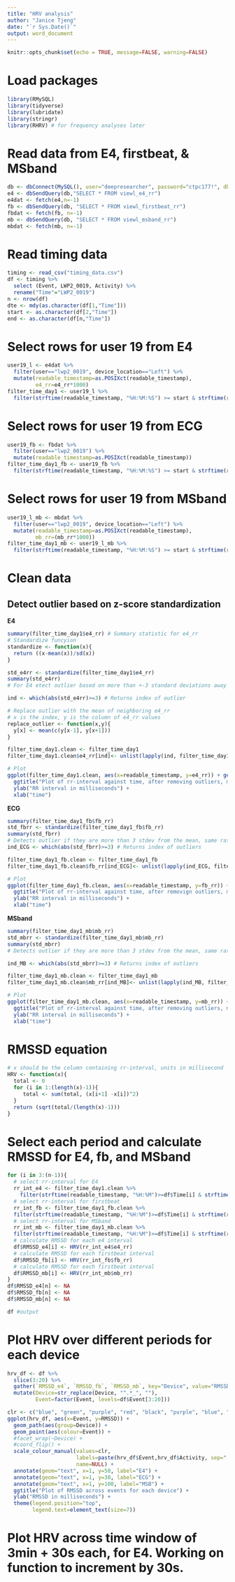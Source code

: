 ```yaml
---
title: "HRV analysis"
author: "Janice Tjeng"
date: "`r Sys.Date()`"
output: word_document
---
```


```r
knitr::opts_chunk$set(echo = TRUE, message=FALSE, warning=FALSE)
```

# Load packages
```r
library(RMySQL)
library(tidyverse)
library(lubridate)
library(stringr)
library(RHRV) # for frequency analyses later
```

# Read data from E4, firstbeat, & MSband
```r
db <- dbConnect(MySQL(), user="deepresearcher", password="ctpc177!", dbname="deephealth2", host="deephealthlab.org")
e4 <- dbSendQuery(db,"SELECT * FROM viewl_e4_rr")
e4dat <- fetch(e4,n=-1) 
fb <- dbSendQuery(db, "SELECT * FROM viewl_firstbeat_rr")
fbdat <- fetch(fb, n=-1)
mb <- dbSendQuery(db, "SELECT * FROM viewl_msband_rr")
mbdat <- fetch(mb, n=-1)
```

# Read timing data
```r
timing <- read_csv("timing_data.csv")
df <- timing %>%
  select (Event, LWP2_0019, Activity) %>%
  rename("Time"="LWP2_0019")
n <- nrow(df)
dte <- mdy(as.character(df[1,"Time"]))
start <- as.character(df[2,"Time"])
end <- as.character(df[n,"Time"])
```

# Select rows for user 19 from E4 
```r
user19_l <- e4dat %>%
  filter(user=="lwp2_0019", device_location=="Left") %>% 
  mutate(readable_timestamp=as.POSIXct(readable_timestamp),
         e4_rr=e4_rr*1000) 
filter_time_day1 <- user19_l %>%
  filter(strftime(readable_timestamp, "%H:%M:%S") >= start & strftime(readable_timestamp, "%H:%M:%S") <= end, date(readable_timestamp)==dte) 
```

# Select rows for user 19 from ECG
```r
user19_fb <- fbdat %>%
  filter(user=="lwp2_0019") %>% 
  mutate(readable_timestamp=as.POSIXct(readable_timestamp)) 
filter_time_day1_fb <- user19_fb %>%
  filter(strftime(readable_timestamp, "%H:%M:%S") >= start & strftime(readable_timestamp, "%H:%M:%S") <= end, date(readable_timestamp)==dte) 
```

# Select rows for user 19 from MSband 
```r
user19_l_mb <- mbdat %>%
  filter(user=="lwp2_0019", device_location=="Left") %>% 
  mutate(readable_timestamp=as.POSIXct(readable_timestamp),
         mb_rr=(mb_rr*1000)) 
filter_time_day1_mb <- user19_l_mb %>%
  filter(strftime(readable_timestamp, "%H:%M:%S") >= start & strftime(readable_timestamp, "%H:%M:%S") <= end, date(readable_timestamp)==dte) 
```

# Clean data

## Detect outlier based on z-score standardization

**E4**
```r
summary(filter_time_day1$e4_rr) # Summary statistic for e4_rr
# Standardize funcyion
standardize <- function(x){
  return ((x-mean(x))/sd(x))
}

std_e4rr <- standardize(filter_time_day1$e4_rr)
summary(std_e4rr) 
# For E4 etect outlier based on more than +-3 standard deviations away from the mean because that is the standard and most of the data are within 3 std of the mean

ind <- which(abs(std_e4rr)>=3) # Returns index of outlier

# Replace outlier with the mean of neighboring e4_rr
# x is the index, y is the column of e4_rr values
replace_outlier <- function(x,y){
  y[x] <- mean(c(y[x-1], y[x+1]))
}

filter_time_day1.clean <- filter_time_day1
filter_time_day1.clean$e4_rr[ind]<- unlist(lapply(ind, filter_time_day1.clean$e4_rr, FUN=replace_outlier))

# Plot
ggplot(filter_time_day1.clean, aes(x=readable_timestamp, y=e4_rr)) + geom_line() +
  ggtitle("Plot of rr-interval against time, after removing outliers, measured by E4 \non the left hand, during the first day of study, 2016-11- 15, for participant 19.") +
  ylab("RR interval in milliseconds") + 
  xlab("time")
```

**ECG**

```r
summary(filter_time_day1_fb$fb_rr)
std_fbrr <- standardize(filter_time_day1_fb$fb_rr)
summary(std_fbrr)
# Detects outlier if they are more than 3 stdev from the mean, same rationale as E4
ind_ECG <- which(abs(std_fbrr)>=3) # Returns index of outliers

filter_time_day1_fb.clean <- filter_time_day1_fb
filter_time_day1_fb.clean$fb_rr[ind_ECG]<- unlist(lapply(ind_ECG, filter_time_day1_fb.clean$fb_rr, FUN=replace_outlier))

# Plot
ggplot(filter_time_day1_fb.clean, aes(x=readable_timestamp, y=fb_rr)) + geom_line() +
  ggtitle("Plot of rr-interval against time, after removign outliers, measured by ECG \nduring the first day of study, 2016-11- 15, for participant 19.") +
  ylab("RR interval in milliseconds") + 
  xlab("time")
```
**MSband**

```r
summary(filter_time_day1_mb$mb_rr)
std_mbrr <- standardize(filter_time_day1_mb$mb_rr)
summary(std_mbrr)
# Detects outlier if they are more than 3 stdev from the mean, same rationale as E4

ind_MB <- which(abs(std_mbrr)>=3) # Returns index of outliers

filter_time_day1_mb.clean <- filter_time_day1_mb
filter_time_day1_mb.clean$mb_rr[ind_MB]<- unlist(lapply(ind_MB, filter_time_day1_mb.clean$mb_rr, FUN=replace_outlier))

# Plot
ggplot(filter_time_day1_mb.clean, aes(x=readable_timestamp, y=mb_rr)) + geom_line() +
  ggtitle("Plot of rr-interval against time, after removing outliers, measured by MSband \non the left hand during the first day of study, 2016-11- 15, for participant 19.") +
  ylab("RR interval in milliseconds") + 
  xlab("time")
```

# RMSSD equation
```r
# x should be the column containing rr-interval, units in millisecond
HRV <- function(x){
  total <- 0
  for (i in 1:(length(x)-1)){
     total <- sum(total, (x[i+1] -x[i])^2)
  }
  return (sqrt(total/(length(x)-1)))
}
```

# Select each period and calculate RMSSD for E4, fb, and MSband
```r
for (i in 3:(n-1)){
  # select rr-interval for E4
  rr_int_e4 <- filter_time_day1.clean %>%
    filter(strftime(readable_timestamp, "%H:%M")>=df$Time[i] & strftime(readable_timestamp, "%H:%M") <df$Time[i+1])
  # select rr-interval for firstbeat
  rr_int_fb <- filter_time_day1_fb.clean %>%
  filter(strftime(readable_timestamp, "%H:%M")>=df$Time[i] & strftime(readable_timestamp, "%H:%M") < df$Time[i+1])
  # select rr-interval for MSband
  rr_int_mb <- filter_time_day1_mb.clean %>%
  filter(strftime(readable_timestamp, "%H:%M")>=df$Time[i] & strftime(readable_timestamp, "%H:%M") < df$Time[i+1])
  # calculate RMSSD for each e4 interval
  df$RMSSD_e4[i] <- HRV(rr_int_e4$e4_rr)
  # calculate RMSSD for each firstbeat interval
  df$RMSSD_fb[i] <- HRV(rr_int_fb$fb_rr)
  # calculate RMSSD for each firstbeat interval
  df$RMSSD_mb[i] <- HRV(rr_int_mb$mb_rr)
}
df$RMSSD_e4[n] <- NA
df$RMSSD_fb[n] <- NA
df$RMSSD_mb[n] <- NA

df #output
```

# Plot HRV over different periods for each device

```r
hrv_df <- df %>%
  slice(3:20) %>%
  gather(`RMSSD_e4`, `RMSSD_fb`, `RMSSD_mb`, key="Device", value="RMSSD") %>%
  mutate(Device=str_replace(Device, "^.*_", ""),
         Event=factor(Event, levels=df$Event[3:20]))

clr <- c("blue", "green", "purple", "red", "black", "purple", "blue", "green", "purple", "orange", "blue", "gray", "purple", "yellow", "pink", "black", "purple", "violet")
ggplot(hrv_df, aes(x=Event, y=RMSSD)) +
  geom_path(aes(group=Device)) +
  geom_point(aes(colour=Event)) +
  #facet_wrap(~Device) +
  #coord_flip() + 
  scale_colour_manual(values=clr, 
                      labels=paste(hrv_df$Event,hrv_df$Activity, sep=":"),
                      name=NULL) +
  annotate(geom="text", x=1, y=50, label="E4") +
  annotate(geom="text", x=1, y=30, label="ECG") +
  annotate(geom="text", x=1, y=100, label="MSB") +
  ggtitle("Plot of RMSSD across events for each device") +
  ylab("RMSSD in milliseconds") +
  theme(legend.position="top", 
        legend.text=element_text(size=7)) 
```

# Plot HRV across time window of 3min + 30s each, for E4. Working on function to increment by 30s. 
```r

```